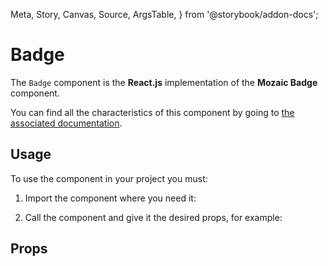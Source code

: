   Meta,
  Story,
  Canvas,
  Source,
  ArgsTable,
} from '@storybook/addon-docs';

<Meta title="Components/Badge" component={Badge} argTypes={argTypes} />

# Badge

The `Badge` component is the **React.js** implementation of the **Mozaic Badge** component.

You can find all the characteristics of this component by going to [the associated documentation](https://mozaic.adeo.cloud/Components/Badge/).

## Usage

To use the component in your project you must:

1. Import the component where you need it:

<Source
  language="javascript"
  code="import { Badge } from 'bigfish-wms--mozaic-react';"
/>

2. Call the component and give it the desired props, for example:

<Canvas withSource="open">
  <Story story={Controls} />
</Canvas>


## Props

<ArgsTable of={Badge} />
